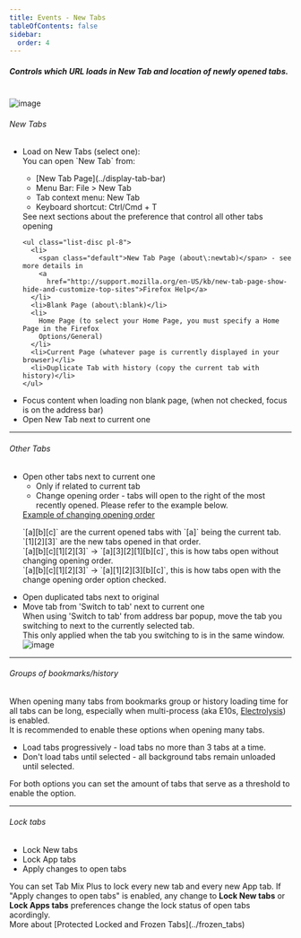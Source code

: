 ```yaml
---
title: Events - New Tabs
tableOfContents: false
sidebar:
  order: 4
---
```



#####  Controls which URL loads in New Tab and location of newly opened tabs.<br />

<br />

<Image class="help-img" src={eventsNewTabs} alt="image" />

<h6>New Tabs</h6>
<ul class="topic list-disc pl-8">
  <li>
    Load on New Tabs (select one):
    <aside aria-label="Note" class="starlight-aside starlight-aside--note">
      You can open `New Tab` from:
      <ul class="square pl-8 !mt-2">
        <li>[New Tab Page](../display-tab-bar)</li>
        <li>Menu Bar: File &gt; New Tab</li>
        <li>Tab context menu: New Tab</li>
        <li>Keyboard shortcut: Ctrl/Cmd + T</li>
      </ul>
      See next sections about the preference that control all other tabs opening
    </aside>

    <ul class="list-disc pl-8">
      <li>
        <span class="default">New Tab Page (about\:newtab)</span> - see more details in
        <a
          href="http://support.mozilla.org/en-US/kb/new-tab-page-show-hide-and-customize-top-sites">Firefox Help</a>
      </li>
      <li>Blank Page (about\:blank)</li>
      <li>
        Home Page (to select your Home Page, you must specify a Home Page in the Firefox
        Options/General)
      </li>
      <li>Current Page (whatever page is currently displayed in your browser)</li>
      <li>Duplicate Tab with history (copy the current tab with history)</li>
    </ul>
  </li>
  <li>
    Focus content when loading non blank page, (when not checked, focus is on the address bar)
  </li>
  <li>Open New Tab next to current one</li>
</ul>

---
<h6>Other Tabs</h6>
<ul class="topic list-disc pl-8">
  <li>
    Open other tabs next to current one
    <ul class="square list-disc pl-8">
      <li>Only if related to current tab</li>
      <li>
        Change opening order - tabs will open to the right of the most recently opened. Please
        refer to the example below.
      </li>
    </ul>
    <aside aria-label="Note" class="starlight-aside starlight-aside--note">
      <u>Example of changing opening order</u>
      <p>
        `[a][b][c]` are the current opened tabs with `[a]` being the current tab.<br />
        `[1][2][3]` are the new tabs opened in that order.<br />
        `[a][b][c][1][2][3]` -&gt; `[a][3][2][1][b][c]`, this is how tabs open without changing
        opening order.<br />
        `[a][b][c][1][2][3]` -&gt; `[a][1][2][3][b][c]`, this is how tabs open with the change
        opening order option checked.
      </p>
    </aside>
  </li>
</ul>

<ul class="topic list-disc pl-8">
  <li class="default">Open duplicated tabs next to original</li>
  <li>
    Move tab from 'Switch to tab' next to current one
    <aside aria-label="Note" class="starlight-aside starlight-aside--note">
      When using 'Switch to tab' from address bar popup, move the tab you switching to next to
      the currently selected tab.<br />
      This only applied when the tab you switching to is in the same window.
      <Image src={switchToTab} alt="image"/>
    </aside>
  </li>
</ul>

---
<div class="topic">
  <h6>Groups of bookmarks/history</h6>
  <aside aria-label="Note" class="starlight-aside starlight-aside--note">
    When opening many tabs from bookmarks group or history loading time for all tabs can be
    long, especially when multi-process (aka E10s,
    <a href="https://wiki.mozilla.org/Electrolysis" target="_blank">Electrolysis</a>) is enabled.<br />
    It is recommended to enable these options when opening many tabs.
  </aside>
  <ul class="list-disc pl-8">
    <li>Load tabs progressively - load tabs no more than 3 tabs at a time.</li>
    <li>
      Don't load tabs until selected - all background tabs remain unloaded until selected.
    </li>
  </ul>
  <aside aria-label="Note" class="starlight-aside starlight-aside--note">
    For both options you can set the amount of tabs that serve as a threshold to enable the
    option.
  </aside>
</div>

---
<div class="topic">
  <h6>Lock tabs</h6>
  <ul class="list-disc pl-8">
    <li>Lock New tabs</li>
    <li>Lock App tabs</li>
    <li class="pt-3">Apply changes to open tabs</li>
  </ul>
  <aside aria-label="Note" class="starlight-aside starlight-aside--note">
    You can set Tab Mix Plus to lock every new tab and every new App tab. If "Apply changes to
    open tabs" is enabled, any change to <b>Lock New tabs</b> or
    <b>Lock Apps tabs</b> preferences change the lock status of open tabs acordingly.
  </aside>
  More about [Protected Locked and Frozen Tabs](../frozen_tabs)
</div>
